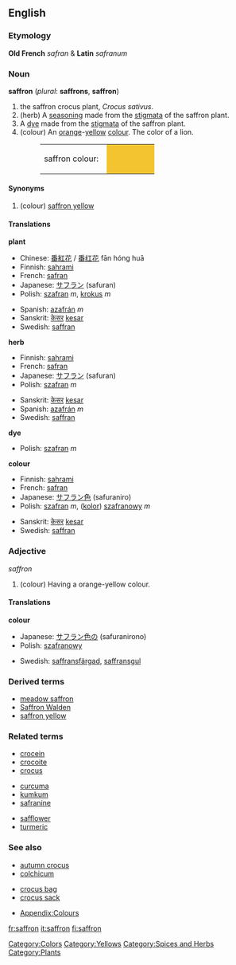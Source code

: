 {{see|Saffron}}

==English==
{{wikipedia}}
===Etymology===
'''Old French''' ''safran'' & '''Latin''' ''safranum''

===Noun===
'''saffron''' (''plural'': '''saffrons''', '''saffron''')
#the saffron crocus plant, ''Crocus sativus''.
#(herb) A [[seasoning]] made from the [[stigma]]ta of the saffron plant.
#A [[dye]] made from the [[stigma]]ta of the saffron plant.
#(colour) An [[orange]]-[[yellow]] [[color|colour]]. The color of a lion.
#:<table><tr><td>saffron colour: &nbsp;</td><td bgcolor="#F4C430" width="80">&nbsp; </td></tr></table>

====Synonyms====
#(colour) [[saffron yellow]]

====Translations====
'''plant'''
{{top}}
*Chinese: [[番紅花]] / [[番红花]] fān hóng huā
*Finnish: [[sahrami]]
*French: [[safran]]
*Japanese: [[サフラン]] (safuran)
*Polish: [[szafran]] ''m'', [[krokus]] ''m''
{{mid}}
*Spanish: [[azafrán]] ''m''
*Sanskrit: [[केसर]] [[kesar]]
*Swedish: [[saffran]]
{{bottom}}


'''herb'''
{{top}}
*Finnish: [[sahrami]]
*French: [[safran]]
*Japanese: [[サフラン]] (safuran)
*Polish: [[szafran]] ''m''
{{mid}}
*Sanskrit: [[केसर]] [[kesar]]
*Spanish: [[azafrán]] ''m''
*Swedish: [[saffran]]
{{bottom}}

'''dye'''
{{top}}
*Polish: [[szafran]] ''m''
{{mid}}
{{bottom}}

'''colour'''
{{top}}
*Finnish: [[sahrami]]
*French: [[safran]]
*Japanese: [[サフラン色]] (safuraniro)
*Polish: [[szafran]] ''m'', ([[kolor]]) [[szafranowy]] ''m''
{{mid}}
*Sanskrit: [[केसर]] [[kesar]]
*Swedish: [[saffran]]
{{bottom}}

===Adjective===
''saffron''
#(colour) Having a orange-yellow colour.

====Translations====
'''colour'''
{{top}}
*Japanese: [[サフラン色]]の (safuranirono)
*Polish: [[szafranowy]]
{{mid}}
*Swedish: [[saffransfärgad]], [[saffransgul]]
{{bottom}}

===Derived terms===
*[[meadow saffron]]
*[[Saffron Walden]]
*[[saffron yellow]]

===Related terms===
{{top3}}
*[[crocein]]
*[[crocoite]]
*[[crocus]]
{{mid3}}
*[[curcuma]]
*[[kumkum]]
*[[safranine]]
{{mid3}}
*[[safflower]]
*[[turmeric]]
{{bottom}}

===See also===
{{top3}}
*[[autumn crocus]]
*[[colchicum]]
{{mid3}}
*[[crocus bag]]
*[[crocus sack]]
{{mid3}}
*[[Wiktionary_Appendix:Colours|Appendix:Colours]]
{{bottom}}

[[Category:Colors]]
[[Category:Yellows]]
[[Category:Spices and Herbs]]
[[Category:Plants]]

[[fr:saffron]]
[[it:saffron]]
[[fi:saffron]]
